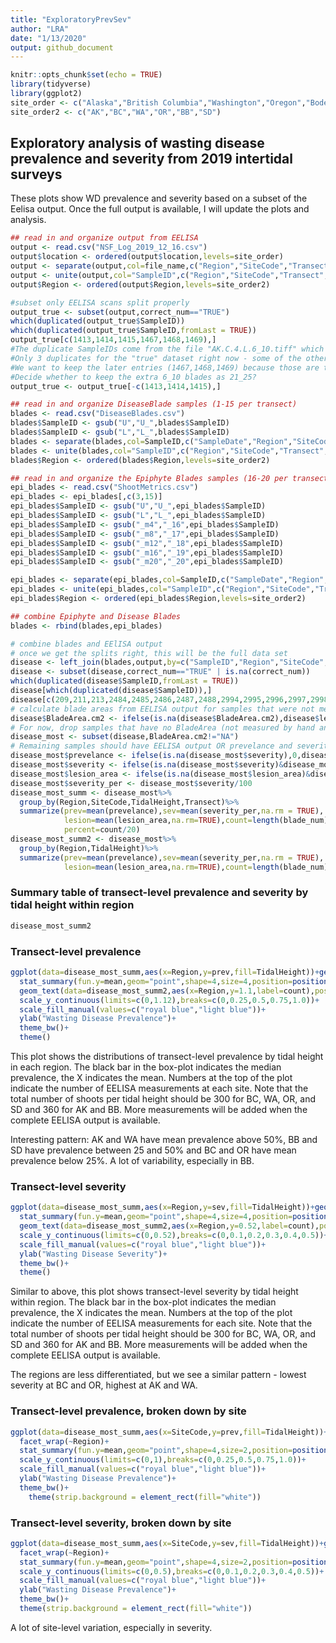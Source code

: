 ```yaml
---
title: "ExploratoryPrevSev"
author: "LRA"
date: "1/13/2020"
output: github_document
---
```


```r
knitr::opts_chunk$set(echo = TRUE)
library(tidyverse)
library(ggplot2)
site_order <- c("Alaska","British Columbia","Washington","Oregon","Bodega Bay","San Diego")
site_order2 <- c("AK","BC","WA","OR","BB","SD")

```

## Exploratory analysis of wasting disease prevalence and severity from 2019 intertidal surveys

These plots show WD prevalence and severity based on a subset of the Eelisa output. Once the full output is available, I will update the plots and analysis. 

```r
## read in and organize output from EELISA
output <- read.csv("NSF_Log_2019_12_16.csv")
output$location <- ordered(output$location,levels=site_order)
output <- separate(output,col=file_name,c("Region","SiteCode","Transect","TidalHeight",NA,NA),sep="[.]",remove = FALSE)
output <- unite(output,col="SampleID",c("Region","SiteCode","Transect","TidalHeight","blade_num"),sep=".",remove=FALSE)
output$Region <- ordered(output$Region,levels=site_order2)

#subset only EELISA scans split properly
output_true <- subset(output,correct_num=="TRUE")
which(duplicated(output_true$SampleID))
which(duplicated(output_true$SampleID,fromLast = TRUE))
output_true[c(1413,1414,1415,1467,1468,1469),]
#The duplicate SampleIDs come from the file "AK.C.4.L.6_10.tiff" which overlaps.
#Only 3 duplicates for the "true" dataset right now - some of the others were not split evenly.
#We want to keep the later entries (1467,1468,1469) because those are the "correct" numbers (match the surrounidng scans)
#Decide whether to keep the extra 6_10 blades as 21_25?
output_true <- output_true[-c(1413,1414,1415),]

## read in and organize DiseaseBlade samples (1-15 per transect)
blades <- read.csv("DiseaseBlades.csv")
blades$SampleID <- gsub("U","U_",blades$SampleID)
blades$SampleID <- gsub("L","L_",blades$SampleID)
blades <- separate(blades,col=SampleID,c("SampleDate","Region","SiteCode","TidalHeight","Transect","Blade"),sep="_")
blades <- unite(blades,col="SampleID",c("Region","SiteCode","Transect","TidalHeight","Blade"),sep=".",remove=FALSE)
blades$Region <- ordered(blades$Region,levels=site_order2)

## read in and organize the Epiphyte Blades samples (16-20 per transect)
epi_blades <- read.csv("ShootMetrics.csv")
epi_blades <- epi_blades[,c(3,15)]
epi_blades$SampleID <- gsub("U","U_",epi_blades$SampleID)
epi_blades$SampleID <- gsub("L","L_",epi_blades$SampleID)
epi_blades$SampleID <- gsub("_m4","_16",epi_blades$SampleID)
epi_blades$SampleID <- gsub("_m8","_17",epi_blades$SampleID)
epi_blades$SampleID <- gsub("_m12","_18",epi_blades$SampleID)
epi_blades$SampleID <- gsub("_m16","_19",epi_blades$SampleID)
epi_blades$SampleID <- gsub("_m20","_20",epi_blades$SampleID)

epi_blades <- separate(epi_blades,col=SampleID,c("SampleDate","Region","SiteCode","TidalHeight","Transect","Blade"),sep="_")
epi_blades <- unite(epi_blades,col="SampleID",c("Region","SiteCode","Transect","TidalHeight","Blade"),sep=".",remove=FALSE)
epi_blades$Region <- ordered(epi_blades$Region,levels=site_order2)

## combine Epiphyte and Disease Blades
blades <- rbind(blades,epi_blades)

# combine blades and EElISA output
# once we get the splits right, this will be the full data set
disease <- left_join(blades,output,by=c("SampleID","Region","SiteCode","TidalHeight","Transect"))
disease <- subset(disease,correct_num=="TRUE" | is.na(correct_num))
which(duplicated(disease$SampleID,fromLast = TRUE))
disease[which(duplicated(disease$SampleID)),]
disease[c(209,211,213,2484,2485,2486,2487,2488,2994,2995,2996,2997,2998),]
# calculate blade areas from EELISA output for samples that were not measured by hand
disease$BladeArea.cm2 <- ifelse(is.na(disease$BladeArea.cm2),disease$lesion_area+disease$healthy_area/100,disease$BladeArea.cm2)
# For now, drop samples that have no BladeArea (not measured by hand and no EELISA output)
disease_most <- subset(disease,BladeArea.cm2!="NA")
# Remaining samples should have EELISA output OR prevelance and severity are 0 (for hand-measured)
disease_most$prevelance <- ifelse(is.na(disease_most$severity),0,disease_most$prevelance)
disease_most$severity <- ifelse(is.na(disease_most$severity)&disease_most$prevelance==0,0,disease_most$severity)
disease_most$lesion_area <- ifelse(is.na(disease_most$lesion_area)&disease_most$prevelance==0,0,disease_most$lesion_area)
disease_most$severity_per <- disease_most$severity/100
disease_most_summ <- disease_most%>%
  group_by(Region,SiteCode,TidalHeight,Transect)%>%
  summarize(prev=mean(prevelance),sev=mean(severity_per,na.rm = TRUE),
            lesion=mean(lesion_area,na.rm=TRUE),count=length(blade_num),
            percent=count/20)
disease_most_summ2 <- disease_most%>%
  group_by(Region,TidalHeight)%>%
  summarize(prev=mean(prevelance),sev=mean(severity_per,na.rm = TRUE),
            lesion=mean(lesion_area,na.rm=TRUE),count=length(blade_num))
```

### Summary table of transect-level prevalence and severity by tidal height within region
```r
disease_most_summ2
```

### Transect-level prevalence

```r

ggplot(data=disease_most_summ,aes(x=Region,y=prev,fill=TidalHeight))+geom_boxplot()+
  stat_summary(fun.y=mean,geom="point",shape=4,size=4,position=position_dodge(width=0.75))+
  geom_text(data=disease_most_summ2,aes(x=Region,y=1.1,label=count),position=position_dodge(width=0.75))+
  scale_y_continuous(limits=c(0,1.12),breaks=c(0,0.25,0.5,0.75,1.0))+
  scale_fill_manual(values=c("royal blue","light blue"))+
  ylab("Wasting Disease Prevalence")+
  theme_bw()+
  theme()
```

This plot shows the distributions of transect-level prevalence by tidal height in each region. The black bar in the box-plot indicates the median prevalence, the X indicates the mean. Numbers at the top of the plot indicate the number of EELISA measurements at each site. Note that the total number of shoots per tidal height should be 300 for BC, WA, OR, and SD and 360 for AK and BB. More measurements will be added when the complete EELISA output is available. 

Interesting pattern: AK and WA have mean prevalence above 50%, BB and SD have prevalence between 25 and 50% and BC and OR have mean prevalence below 25%. A lot of variability, especially in BB.

### Transect-level severity


```r
ggplot(data=disease_most_summ,aes(x=Region,y=sev,fill=TidalHeight))+geom_boxplot()+
  stat_summary(fun.y=mean,geom="point",shape=4,size=4,position=position_dodge(width=0.75))+
  geom_text(data=disease_most_summ2,aes(x=Region,y=0.52,label=count),position=position_dodge(width=0.75))+
  scale_y_continuous(limits=c(0,0.52),breaks=c(0,0.1,0.2,0.3,0.4,0.5))+
  scale_fill_manual(values=c("royal blue","light blue"))+
  ylab("Wasting Disease Severity")+
  theme_bw()+
  theme()
```

Similar to above, this plot shows transect-level severity by tidal height within region. The black bar in the box-plot indicates the median prevalence, the X indicates the mean. Numbers at the top of the plot indicate the number of EELISA measurements for each site. Note that the total number of shoots per tidal height should be 300 for BC, WA, OR, and SD and 360 for AK and BB. More measurements will be added when the complete EELISA output is available.

The regions are less differentiated, but we see a similar pattern - lowest severity at BC and OR, highest at AK and WA.

### Transect-level prevalence, broken down by site
```r
ggplot(data=disease_most_summ,aes(x=SiteCode,y=prev,fill=TidalHeight))+geom_boxplot()+
  facet_wrap(~Region)+
  stat_summary(fun.y=mean,geom="point",shape=4,size=2,position=position_dodge(width=0.75))+
  scale_y_continuous(limits=c(0,1),breaks=c(0,0.25,0.5,0.75,1.0))+
  scale_fill_manual(values=c("royal blue","light blue"))+
  ylab("Wasting Disease Prevalence")+
  theme_bw()+
    theme(strip.background = element_rect(fill="white"))
```

### Transect-level severity, broken down by site
```r
ggplot(data=disease_most_summ,aes(x=SiteCode,y=sev,fill=TidalHeight))+geom_boxplot()+
  facet_wrap(~Region)+
  stat_summary(fun.y=mean,geom="point",shape=4,size=2,position=position_dodge(width=0.75))+
  scale_y_continuous(limits=c(0,0.5),breaks=c(0,0.1,0.2,0.3,0.4,0.5))+
  scale_fill_manual(values=c("royal blue","light blue"))+
  ylab("Wasting Disease Prevalence")+
  theme_bw()+
  theme(strip.background = element_rect(fill="white"))
```

A lot of site-level variation, especially in severity. 
